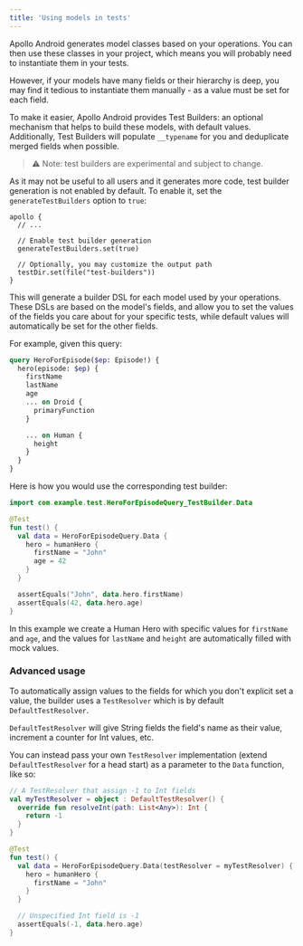 ```yaml
---
title: 'Using models in tests'
---
```


Apollo Android generates model classes based on your operations. You can then use these classes in your
project, which means you will probably need to instantiate them in your tests.

However, if your models have many fields or their hierarchy is deep, you may find it tedious to instantiate them
manually - as a value must be set for each field.

To make it easier, Apollo Android provides Test Builders: an optional mechanism that helps to build these models, with default values.
Additionally, Test Builders will populate `__typename` for you and deduplicate merged fields when possible.

> ⚠️ Note: test builders are experimental and subject to change.

As it may not be useful to all users and it generates more code, test builder generation is not enabled by default. To
enable it, set the `generateTestBuilders` option to `true`:

```kotlin:title=build.gradle[.kts]
apollo {
  // ...

  // Enable test builder generation
  generateTestBuilders.set(true)
  
  // Optionally, you may customize the output path
  testDir.set(file("test-builders"))
}
```

This will generate a builder DSL for each model used by your operations. These DSLs are based on the model's
fields, and allow you to set the values of the fields you care about for your specific tests, while default values will
automatically be set for the other fields.

For example, given this query:

```graphql
query HeroForEpisode($ep: Episode!) {
  hero(episode: $ep) {
    firstName
    lastName
    age
    ... on Droid {
      primaryFunction
    }

    ... on Human {
      height
    }
  }
}
```

Here is how you would use the corresponding test builder:

```kotlin
import com.example.test.HeroForEpisodeQuery_TestBuilder.Data

@Test
fun test() {
  val data = HeroForEpisodeQuery.Data {
    hero = humanHero {
      firstName = "John"
      age = 42
    }
  }

  assertEquals("John", data.hero.firstName)
  assertEquals(42, data.hero.age)
}
```

In this example we create a Human Hero with specific values for `firstName` and `age`, and the values for `lastName`
and `height` are automatically filled with mock values.

### Advanced usage

To automatically assign values to the fields for which you don't explicit set a value, the builder uses a `TestResolver`
which is by default `DefaultTestResolver`.

`DefaultTestResolver` will give String fields the field's name as their value, increment a counter for Int values, etc.

You can instead pass your own `TestResolver` implementation (extend `DefaultTestResolver` for a head start) as a
parameter to the `Data` function, like so:

```kotlin
// A TestResolver that assign -1 to Int fields
val myTestResolver = object : DefaultTestResolver() {
  override fun resolveInt(path: List<Any>): Int {
    return -1
  }
}

@Test
fun test() {
  val data = HeroForEpisodeQuery.Data(testResolver = myTestResolver) {
    hero = humanHero {
      firstName = "John"
    }
  }

  // Unspecified Int field is -1
  assertEquals(-1, data.hero.age)
}
```
